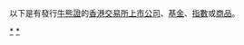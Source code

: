 以下是有發行[[牛熊證|牛熊證]]的[[香港交易所|香港交易所]][[上市公司|上市公司]]、[[基金|基金]]、[[指數|指數]]或[[商品|商品]]。

[[Category:香港交易所上市公司|*]]
[[Category:牛熊證|*]]
